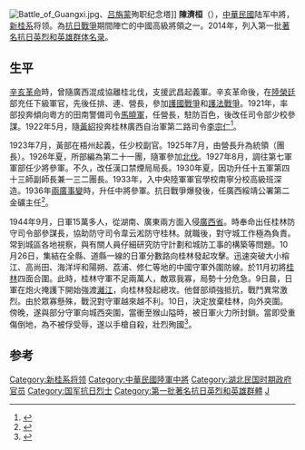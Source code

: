 [[File:Battle_of_Guangxi.jpg|thumb]]、[[吕旃蒙|吕旃蒙]]殉职纪念塔]]
'''陳濟桓'''（{{bd|1893年||1944年}}），[[中華民國|中華民國]]陆军中將，[[新桂系|新桂系]]将领。為[[抗日戰爭|抗日戰爭]]期間陣亡的中國高級將領之一。2014年，列入第一批[[著名抗日英烈和英雄群体名录|著名抗日英烈和英雄群体名录]]。

==生平==
[[辛亥革命|辛亥革命]]時，曾隨廣西混成協離桂北伐，支援武昌起義軍。辛亥革命後，在[[陸榮廷|陸榮廷]]部充任下級軍官，先後任排、連、營長，參加[[護國戰爭|護國戰爭]]和[[護法戰爭|護法戰爭]]。1921年，率部投奔傾向粵方的田南警備司令[[馬曉軍|馬曉軍]]，任營長，駐防百色，後改任司令部少校參謀。1922年5月，隨[[黃紹|黃紹]]投奔桂林廣西自治軍第二路司令[[李宗仁|李宗仁]]<ref>{{Cite book|title=中国国民党史大辞典|last=李松林主编；凡理撰写|first=|publisher=1998.06|year=7-212-00630-0|isbn=|location=|pages=472}}</ref>。

1923年7月，黃部在梧州起義，任少校副官。1925年7月，由營長升為統領（團長）。1926年夏，所部編為第二十一團，隨軍參加[[國民革命軍北伐|北伐]]。1927年8月，調往第七軍軍部任少將參軍。不久，改任漢口禁煙局局長。1930年夏，因功升任十五軍第四十三師副師長兼一三二團長。1933年，入中央陸軍軍官學校南寧分校高級班深造。1936年[[兩廣事變|兩廣事變]]時，升任中將參軍。抗日戰爭爆發後，任廣西綏靖公署第二金礦主任<ref>{{Cite book|title=锦绣壮乡广西 1|last=周刚刚主编|first=|publisher=北京：中国旅游出版社|year=2015.04|isbn=978-7-5032-5170-2|location=|pages=156}}</ref>。

1944年9月，日軍15萬多人，從湖南、廣東兩方面入侵[[廣西省_(中華民國)|廣西省]]。時奉命出任桂林防守司令部參謀長，協助防守司令韋云淞防守桂林。就職後，對守城工作極為負責。常到城區各地視察，與有關人員仔細研究防守計劃和城防工事的構築等問題。10月26日，集結在全縣、道縣一線的日軍分數路向桂林發起攻擊。迅速突破大小榕江、高尚田、海洋坪和陽朔、荔浦、修仁等地的中國守軍外圍防線。於11月初將[[桂林|桂林]]四面合圍。此時，桂林守軍不足兩萬人，敵眾我寡，局勢十分危急。9日晨，日軍在炮火掩護下開始強渡[[灕江|灕江]]，向桂林發起總攻。他督部頑強抵抗，戰鬥異常激烈。由於眾寡懸殊，戰況對守軍越來越不利。10日，{{Link-de|城防司令|Stadtkommandant|城防司令部}}決定放棄桂林，向外突圍。傍晚，遂與部分守軍向城西突圍，當衝至猴山隘時，被日軍火力所封鎖。當即受重傷倒地，為不被俘受辱，遂以手槍自殺，壯烈殉國<ref>{{Cite book|title=国殇志 中华抗日英烈录|last=刘晨主编|first=|publisher=北京：金城出版社|year=2013.04|isbn=978-7-5155-0704-0|location=|pages=394}}</ref>。

==参考==
{{reflist}}

{{DEFAULTSORT:C}}
[[Category:新桂系将领|Category:新桂系将领]]
[[Category:中華民國陸軍中將|Category:中華民國陸軍中將]]
[[Category:湖北民国时期政府官员|Category:湖北民国时期政府官员]]
[[Category:国军抗日烈士|Category:国军抗日烈士]]
[[Category:第一批著名抗日英烈和英雄群體|Category:第一批著名抗日英烈和英雄群體]]
[[Category:陈姓|J]]